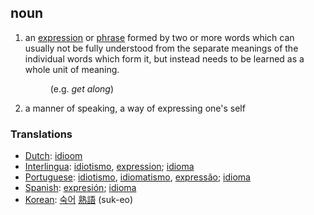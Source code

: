 == noun ==
# an [[expression]] or [[phrase]] formed by two or more words which can usually not be fully understood from the separate meanings of the individual words which form it, but instead needs to be learned as a whole unit of meaning.
#: (e.g. ''get along'')
# a manner of speaking, a way of expressing one's self

=== Translations ===
*[[Dutch]]: [[idioom]]
*[[Interlingua]]: [[idiotismo]], [[expression]]; [[idioma]]
*[[Portuguese]]: [[idiotismo]], [[idiomatismo]], [[expressão]]; [[idioma]]
*[[Spanish]]: [[expresión]]; [[idioma]]
*[[Korean]]: [[숙어]] [[熟語]] (suk-eo)